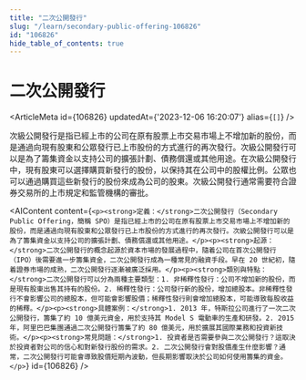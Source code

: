 ```yaml
---
title: "二次公開發行"
slug: "/learn/secondary-public-offering-106826"
id: "106826"
hide_table_of_contents: true
---
```



# 二次公開發行

<ArticleMeta id={106826} updatedAt={'2023-12-06 16:20:07'} alias={`[]`} />
<div className='border-solid border-b border-t-0 my-4 border-[var(--ifm-color-gray-300)]' />

次級公開發行是指已經上市的公司在原有股票上市交易市場上不增加新的股份，而是通過向現有股東和公眾發行已上市股份的方式進行的再次發行。次級公開發行可以是為了籌集資金以支持公司的擴張計劃、債務償還或其他用途。在次級公開發行中，現有股東可以選擇購買新發行的股份，以保持其在公司中的股權比例。公眾也可以通過購買這些新發行的股份來成為公司的股東。次級公開發行通常需要符合證券交易所的上市規定和監管機構的審批。

<AIContent content={`<p><strong>定義：</strong>二次公開發行（Secondary Public Offering，簡稱 SPO）是指已經上市的公司在原有股票上市交易市場上不增加新的股份，而是通過向現有股東和公眾發行已上市股份的方式進行的再次發行。次級公開發行可以是為了籌集資金以支持公司的擴張計劃、債務償還或其他用途。</p><p><strong>起源：</strong>二次公開發行的概念起源於資本市場的發展過程中，隨着公司在首次公開發行（IPO）後需要進一步籌集資金，二次公開發行成為一種常見的融資手段。早在 20 世紀初，隨着證券市場的成熟，二次公開發行逐漸被廣泛採用。</p><p><strong>類別與特點：</strong>二次公開發行可以分為兩種主要類型：1. 非稀釋性發行：公司不增加新的股份，而是現有股東出售其持有的股份。2. 稀釋性發行：公司發行新的股份，增加總股本。非稀釋性發行不會影響公司的總股本，但可能會影響股價；稀釋性發行則會增加總股本，可能導致每股收益的稀釋。</p><p><strong>具體案例：</strong>1. 2013 年，特斯拉公司進行了一次二次公開發行，籌集了約 10 億美元資金，用於支持其 Model S 電動車的生產和研發。2. 2015 年，阿里巴巴集團通過二次公開發行籌集了約 80 億美元，用於擴展其國際業務和投資新技術。</p><p><strong>常見問題：</strong>1. 投資者是否需要參與二次公開發行？這取決於投資者對公司的信心和對新發行股份的需求。2. 二次公開發行會對股價產生什麼影響？通常，二次公開發行可能會導致股價短期內波動，但長期影響取決於公司如何使用籌集的資金。</p>`} id={106826} />
